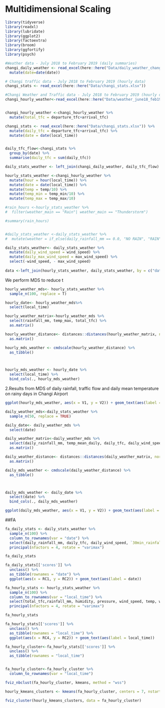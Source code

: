 # Multidimensional Scaling

```r
library(tidyverse)
library(readxl)
library(lubridate)
library(ggplot2)
library(factoextra)
library(broom)
library(ggfortify)
library(psych)
```




```r
#Weather data - July 2018 to February 2019 (daily summaries)
changi_daily_weather <- read_excel(here::here("Data/daily_weather_changi.xlsx")) %>% 
  mutate(date=date(date))

# Changi traffic data - July 2018 to February 2019 (hourly data)
changi_stats <- read_excel(here::here("Data/changi_stats.xlsx"))

#Changi Weather and Traffic data - July 2018 to February 2019 (hourly data)
changi_hourly_weather<-read_excel(here::here("Data/weather_june18_feb19.xlsx")) 


changi_hourly_weather <-changi_hourly_weather %>% 
  mutate(total_tfc = departure_tfc+arrival_tfc)

```



```r
changi_stats <- read_excel(here::here("Data/changi_stats.xlsx")) %>% 
  mutate(daily_tfc = departure_tfc+arrival_tfc) %>% 
  mutate(date = date(local_time))


daily_tfc_flow<-changi_stats %>% 
  group_by(date) %>% 
  summarise(daily_tfc = sum(daily_tfc))

daily_stats_weather <- left_join(changi_daily_weather, daily_tfc_flow)
```


```r

hourly_stats_weather <-changi_hourly_weather %>% 
  mutate(hour = hour(local_time)) %>% 
  mutate(date = date(local_time)) %>% 
  mutate(temp = temp/10) %>% 
  mutate(temp_min = temp_min/10) %>% 
  mutate(temp_max = temp_max/10)

```




```r

#rain_hours <-hourly_stats_weather %>% 
#  filter(weather_main == "Rain"| weather_main == "Thunderstorm")

#summary(rain_hours)


#daily_stats_weather <-daily_stats_weather %>% 
#  mutate(weather = if_else(daily_rainfall_mm == 0.0, "NO RAIN", "RAIN"))
```





```r

daily_stats_weather<- daily_stats_weather %>%
  mutate(daily_wind_speed = wind_speed) %>% 
  mutate(daily_max_wind_speed = max_wind_speed) %>%
  select(-wind_speed, - max_wind_speed)
  
data <-left_join(hourly_stats_weather, daily_stats_weather, by = c("date"))
```


We perform MDS to reduce t

```r
hourly_weather_mds<- hourly_stats_weather %>% 
  sample_n(100, replace = T)

hourly_date<- hourly_weather_mds%>% 
  select(local_time)

hourly_weather_matrix<-hourly_weather_mds %>% 
  select(rainfall_mm, temp_max, total_tfc) %>%
  as.matrix()

```


```r
hourly_weather_distance<- distances::distances(hourly_weather_matrix, normalize = "studentize") %>% 
  as.matrix()

hourly_mds_weather <- cmdscale(hourly_weather_distance) %>% 
  as_tibble()



hourly_mds_weather <- hourly_date %>% 
  select(local_time) %>% 
  bind_cols(., hourly_mds_weather)
```

2.Results from MDS of daily rainfall, traffic flow and daily mean temperature on rainy days in Changi Airport
```r
ggplot(hourly_mds_weather, aes(x = V1, y = V2)) + geom_text(aes(label = local_time))
```


```r
daily_weather_mds<-daily_stats_weather %>% 
  sample_n(50, replace = TRUE)

daily_date<- daily_weather_mds %>% 
  select(date)

daily_weather_matrix<-daily_weather_mds %>% 
  select(daily_rainfall_mm, temp_mean_daily, daily_tfc, daily_wind_speed) %>%
  as.matrix()
```


```r
daily_weather_distance<- distances::distances(daily_weather_matrix, normalize = "studentize") %>% 
  as.matrix()

daily_mds_weather <- cmdscale(daily_weather_distance) %>% 
  as_tibble()



daily_mds_weather <- daily_date %>% 
  select(date) %>% 
  bind_cols(., daily_mds_weather)
```



```r
ggplot(daily_mds_weather, aes(x = V1, y = V2)) + geom_text(aes(label = date))
```

##FA

```r
fa_daily_stats <- daily_stats_weather %>% 
  sample_n(100) %>% 
  column_to_rownames(var = "date") %>% 
  select(daily_rainfall_mm, daily_tfc, daily_wind_speed, `30min_rainfall_mm`, `60min_rainfall_mm`, temp_mean_daily, daily_max_wind_speed) %>% 
  principal(nfactors = 4, rotate = "varimax")

fa_daily_stats
```



```r
fa_daily_stats[['scores']] %>% 
  unclass() %>% 
  as_tibble(rownames = "date") %>%
  ggplot(aes(x = RC1, y = RC2)) + geom_text(aes(label = date))
```



```r
fa_hourly_stats <- hourly_stats_weather %>% 
  sample_n(100) %>% 
  column_to_rownames(var = "local_time") %>% 
  select(total_tfc,rainfall_mm, humidity, pressure, wind_speed, temp, wind_deg, temp_max) %>% 
  principal(nfactors = 4, rotate = "varimax")

fa_hourly_stats
```


```r
fa_hourly_stats[['scores']] %>% 
  unclass() %>% 
  as_tibble(rownames = "local_time") %>%
  ggplot(aes(x = RC4, y = RC2)) + geom_text(aes(label = local_time))
```


```r
fa_hourly_cluster<-fa_hourly_stats[['scores']] %>% 
  unclass() %>% 
  as_tibble(rownames = "local_time")


fa_hourly_cluster<-fa_hourly_cluster %>% 
  column_to_rownames(var = "local_time")
```


```r
fviz_nbclust(fa_hourly_cluster, kmeans, method = "wss")
```


```r

hourly_kmeans_clusters <- kmeans(fa_hourly_cluster, centers = 7, nstart = 50)

fviz_cluster(hourly_kmeans_clusters, data = fa_hourly_cluster)
```




